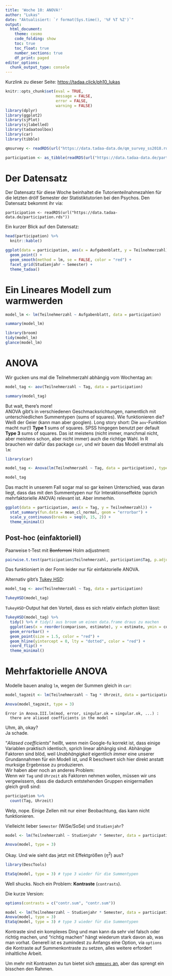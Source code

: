 ```yaml
---
title: 'Woche 10: ANOVA!'
author: "Lukas"
date: "Aktualisiert: `r format(Sys.time(), '%F %T %Z')`"
output: 
  html_document:
    theme: cosmo
    code_folding: show
    toc: true
    toc_float: true
    number_sections: true
    df_print: paged
editor_options: 
  chunk_output_type: console
---
```


Kurzlink zu dieser Seite: <https://tadaa.click/ph10_lukas>

```r
knitr::opts_chunk$set(eval = TRUE, 
                      message = FALSE, 
                      error = FALSE, 
                      warning = FALSE)
library(dplyr)
library(ggplot2)
library(sjPlot)
library(sjlabelled)
library(tadaatoolbox)
library(car)
library(tibble)

qmsurvey <- readRDS(url("https://data.tadaa-data.de/qm_survey_ss2018.rds"))

participation <- as_tibble(readRDS(url("https://data.tadaa-data.de/participation.rds")))
```


# Der Datensatz

Der Datensatz für diese Woche beinhaltet die Tutorienteilnahmezahlen für die letzten drölf Semester der Statistiktutorien bei den Psychos. Den Datensatz bekommt ihr via:

```
participation <- readRDS(url("https://data.tadaa-data.de/participation.rds"))
```

Ein kurzer Blick auf den Datensatz:

```r
head(participation) %>%
  knitr::kable()
```

```r
ggplot(data = participation, aes(x = Aufgabenblatt, y = Teilnehmerzahl)) +
  geom_point() +
  geom_smooth(method = lm, se = FALSE, color = "red") +
  facet_grid(Studienjahr ~ Semester) +
  theme_tadaa()
```

# Ein Lineares Modell zum warmwerden

```r
model_lm <- lm(Teilnehmerzahl ~ Aufgabenblatt, data = participation)

summary(model_lm)

library(broom)
tidy(model_lm)
glance(model_lm)
```

# ANOVA

Wir gucken uns mal die Teilnehmerzahl abhängig vom Wochentag an:

```r
model_tag <- aov(Teilnehmerzahl ~ Tag, data = participation)

summary(model_tag)
```

But wait, there's more!  
ANOVA gibt's in verschiedenen Geschmacksrichtungen, namentlich mit unterschiedlichen Summentypen (sums of squares). Wie funktionieren die? Weiß der Geier (kann man aber googlen). Long story short: Die `aov`-Funktion macht nur(!) **Type 1** sums of squares. SPSS hingegen benutzt per default **Type 3** sums of squares. Das ist meistens (nicht immer, manchmal nicht, aber meistens schon, aber nicht immer) auch die richtige Wahl.
In R brauchen wir dafür das package `car`, und wir bauen das Modell erstmal als `lm`:

```r
library(car)

model_tag <- Anova(lm(Teilnehmerzahl ~ Tag, data = participation), type = 3)

model_tag
```

Das macht in unserem Fall sogar mal so gar keinen Unterschied, was daran liegt, dass das mit den Summentypen nur für Interaktionseffekte (sprich mehrfaktorielle ANOVA) relevant ist. Aber immerhin.

```r
ggplot(data = participation, aes(x = Tag, y = Teilnehmerzahl)) +
  stat_summary(fun.data = mean_cl_normal, geom = "errorbar") +
  scale_y_continuous(breaks = seq(0, 15, 2)) +
  theme_minimal()
```

## Post-hoc (einfaktoriell)

Paarweise t-Test mit <del>Bonferroni</del> Holm adjustment:

```r
pairwise.t.test(participation$Teilnehmerzahl, participation$Tag, p.adjust.method = "holm")
```

Das funktioniert in der Form leider nur für einfaktorielle ANOVA.

Alternativ gibt's [Tukey HSD](http://www.statisticshowto.com/tukey-test-honest-significant-difference/):

```r
model_tag <- aov(Teilnehmerzahl ~ Tag, data = participation)

TukeyHSD(model_tag)
```

`TukeyHSD`-Output hat den Vorteil, dass es sich relativ einfach plotten lässt:

```r
TukeyHSD(model_tag) %>%
  tidy() %>% # tidy() aus broom um einen data.frame draus zu machen
  ggplot(aes(x = reorder(comparison, estimate), y = estimate, ymin = conf.low, ymax = conf.high)) +
  geom_errorbar() +
  geom_point(size = 1.5, color = "red") +
  geom_hline(yintercept = 0, lty = "dotted", color = "red") +
  coord_flip() +
  theme_minimal()
```

# Mehrfaktorielle ANOVA

Modelle bauen analog `lm`, wegen der Summen gleich in `car`:

```r
model_tagzeit <- lm(Teilnehmerzahl ~ Tag * Uhrzeit, data = participation)

Anova(model_tagzeit, type = 3)
```

```
Error in Anova.III.lm(mod, error, singular.ok = singular.ok, ...) : 
  there are aliased coefficients in the model
```

Uhm, äh, okay?    
Ja schade.

"*Aliased coefficients*" heißt, wenn mein Google-fu korrekt ist, dass einige Variablen praktisch identisch, sprich linear abhängig sind. Abhängige Faktoren sind blöd, weil *Unabhängigkeit* eigentlich *immer* eine unserer Grundannahmen für ein Modell ist, und R beschwert sich hier direkt anstatt murksige Ergebnisse zu produzieren.  
Wir haben aber noch an anderes Problem:  
Wenn wir `Tag` und `Uhrzeit` als Faktoren nehmen wollen, müssen wir uns vergewissern, dass die dadurch entstehenden Gruppen einigermaßen gleich groß sind:

```r
participation %>%
  count(Tag, Uhrzeit)
```

Welp, nope. Einige Zellen mit nur einer Beobachtung, das kann nicht funktionieren.

Vielleicht lieber `Semester` (WiSe/SoSe) und `Studienjahr`?

```r
model <- lm(Teilnehmerzahl ~ Studienjahr * Semester, data = participation)

Anova(model, type = 3)
```

Okay. Und wie sieht das jetzt mit Effektgrößen ($\eta^2$) aus? 

```r
library(DescTools)

EtaSq(model, type = 3) # type 3 wieder für die Summentypen
```

Well shucks. Noch ein Problem: **Kontraste** (`contrasts`).

Die kurze Version:

```r
options(contrasts = c("contr.sum", "contr.sum"))

model <- lm(Teilnehmerzahl ~ Studienjahr * Semester, data = participation)
Anova(model, type = 3)
EtaSq(model, type = 3) # type 3 wieder für die Summentypen
```

Kontraste sind ein komplexes Ding und man kann da sehr viel falsch oder richtig machen, und "richtig machen" hängt wiederum stark davon ab, was man vorhat. Generell ist es zumindest zu Anfangs eine Option, via `options` die Kontraste auf Summenkontraste zu setzen, alles weitere erfordert inhaltliche Arbeit. 

Um mehr mit Kontrasten zu tun bietet sich [`emmeans` an](https://cran.r-project.org/web/packages/emmeans/vignettes/comparisons.html), aber das sprengt ein bisschen den Rahmen.

